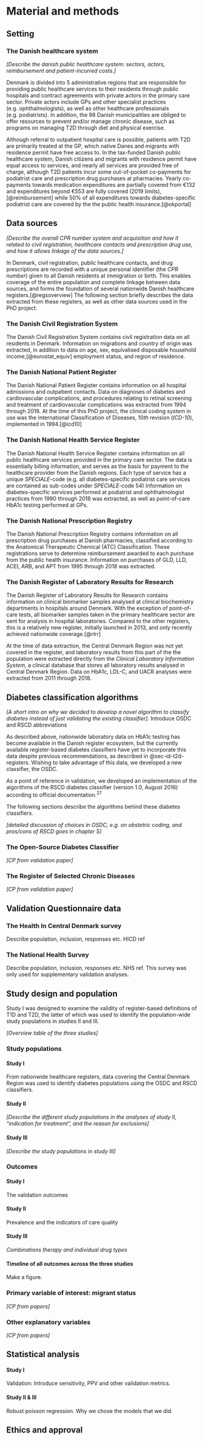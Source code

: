 # Material and methods {#sec-methods}

## Setting

### The Danish healthcare system

*\[Describe the danish public healthcare system: sectors, actors, reimbursement and patient-incurred costs.\]*

Denmark is divided into 5 administrative regions that are responsible for providing public healthcare services to their residents through public hospitals and contract agreements with private actors in the primary care sector. Private actors include GPs and other specialist practices (e.g. ophthalmologists), as well as other healthcare professionals (e.g. podiatrists). In addition, the 98 Danish municipalities are obliged to offer resources to prevent and/or manage chronic disease, such as programs on managing T2D through diet and physical exercise.

Although referral to outpatient hospital care is possible, patients with T2D are primarily treated at the GP, which native Danes and migrants with residence permit have free access to. In the tax-funded Danish public healthcare system, Danish citizens and migrants with residence permit have equal access to services, and nearly all services are provided free of charge, although T2D patients incur some out-of-pocket co-payments for podiatrist care and prescription drug purchases at pharmacies. Yearly co-payments towards medication expenditures are partially covered from €132 and expenditures beyond €553 are fully covered (2019 limits),[@reimbursement] while 50% of all expenditures towards diabetes-specific podiatrist care are covered by the the public health insurance.[@okportal]

## Data sources

*\[Describe the overall CPR number system and acquisition and how it related to civil registration, healthcare contacts and prescription drug use, and how it allows linkage of the data sources.\]*

In Denmark, civil registration, public healthcare contacts, and drug prescriptions are recorded with a unique personal identifier (the *CPR number*) given to all Danish residents at immigration or birth. This enables coverage of the entire population and complete linkage between data sources, and forms the foundation of several nationwide Danish healthcare registers.[@regsoverview] The following section briefly describes the data extracted from these registers, as well as other data sources used in the PhD project.

### The Danish Civil Registration System

The Danish Civil Registration System contains civil registration data on all residents in Denmark. Information on migrations and country of origin was extracted, in addition to data on age, sex, equivalised disposable household income,[@eurostat_equiv] employment status, and region of residence.

### The Danish National Patient Register

The Danish National Patient Register contains information on all hospital admissions and outpatient contacts. Data on diagnoses of diabetes and cardiovascular complications, and procedures relating to retinal screening and treatment of cardiovascular complications was extracted from 1994 through 2018. At the time of this PhD project, the clinical coding system in use was the International Classification of Diseases, $10th$ revision (*ICD-10*), implemented in 1994.[@icd10]

### The Danish National Health Service Register

The Danish National Health Service Register contains information on all public healthcare services provided in the primary care sector. The data is essentially billing information, and serves as the basis for payment to the healthcare provider from the Danish regions. Each type of service has a unique *SPECIALE*-code (e.g. all diabetes-specific podiatrist care services are contained as sub-codes under *SPECIALE*-code 54) Information on diabetes-specific services performed at podiatrist and ophthalmologist practices from 1990 through 2018 was extracted, as well as point-of-care HbA1c testing performed at GPs.

### The Danish National Prescription Registry

The Danish National Prescription Registry contains information on all prescription drug purchases at Danish pharmacies, classified according to the Anatomical Therapeutic Chemical (ATC) Classification. These registrations serve to determine reimbursement awarded to each purchase from the public health insurance. Information on purchases of GLD, LLD, ACEI, ARB, and APT from 1995 through 2018 was extracted.

### The Danish Register of Laboratory Results for Research

The Danish Register of Laboratory Results for Research contains information on clinical biomarker samples analysed at clinical biochemistry departments in hospitals around Denmark. With the exception of point-of-care tests, all biomarker samples taken in the primary healthcare sector are sent for analysis in hospital laboratories. Compared to the other registers, this is a relatively new register, initially launched in 2013, and only recently achieved nationwide coverage.[@rlrr]

At the time of data extraction, the Central Denmark Region was not yet covered in the register, and laboratory results from this part of the the population were extracted directly from the *Clinical Laboratory Information System*, a clinical database that stores all laboratory results analysed in Central Denmark Region. Data on HbA1c, LDL-C, and UACR analyses were extracted from 2011 through 2018.

## Diabetes classification algorithms

*\[A short intro on why we decided to develop a novel algorithm to classify diabetes instead of just validating the existing classifier\].* Introduce OSDC and RSCD abbreviations

As described above, nationwide laboratory data on HbA1c testing has become available in the Danish register ecosystem, but the currently available register-based diabetes classifiers have yet to incorporate this data despite previous recommendations, as described in @sec-id-t2d-registers. Wishing to take advantage of this data, we developed a new classifier, the OSDC.

As a point of reference in validation, we developed an implementation of the algorithms of the RSCD diabetes classifier (version 1.0, August 2016) according to official documentation.^27^

The following sections describe the algorithms behind these diabetes classifiers.

*\[detailed discussion of choices in OSDC, e.g. on obstetric coding, and pros/cons of RSCD goes in chapter 5\]*

### The Open-Source Diabetes Classifier

*\[CP from validation paper\]*

### The Register of Selected Chronic Diseases

*\[CP from validation paper\]*

## Validation Questionnaire data

### The Health In Central Denmark survey

Describe population, inclusion, responses etc. HICD ref

### The National Health Survey

Describe population, inclusion, responses etc. NHS ref. This survey was only used for supplementary validation analyses.

## Study design and population

Study I was designed to examine the validity of register-based definitions of T1D and T2D, the latter of which was used to identify the population-wide study populations in studies II and III.

*\[Overview table of the three studies\]*

### Study populations

#### Study I

From nationwide healthcare registers, data covering the Central Denmark Region was used to identify diabetes populations using the OSDC and RSCD classifiers.

#### Study II

*\[Describe the different study populations in the analyses of study II, "indication for treatment", and the reason for exclusions\]*

#### Study III

*\[Describe the study populations in study III\]*

### Outcomes

#### Study I

The validation outcomes

#### Study II

Prevalence and the indicators of care quality

#### Study III

*Combinations therapy and individual drug types*

#### Timeline of all outcomes across the three studies

Make a figure.

### Primary variable of interest: migrant status

*\[CP from papers\]*

### Other explanatory variables

*\[CP from papers\]*

## Statistical analysis

#### Study I

Validation: Introduce sensitivity, PPV and other validation metrics.

#### Study II & III

Robust poisson regression. Why we chose the models that we did.

## Ethics and approval
